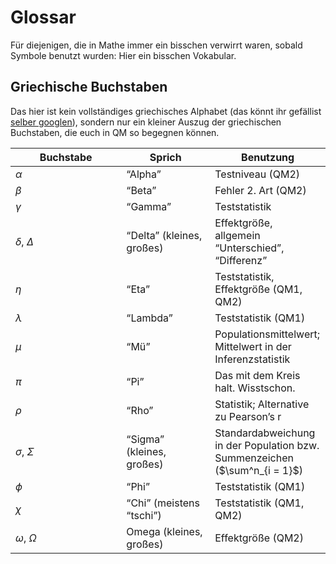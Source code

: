 # Glossar

Für diejenigen, die in Mathe immer ein bisschen verwirrt waren, sobald Symbole benutzt wurden: Hier ein bisschen Vokabular.

## Griechische Buchstaben

Das hier ist kein vollständiges griechisches Alphabet (das könnt ihr gefällist [selber googlen](https://de.wikipedia.org/wiki/Griechisches_Alphabet)), sondern nur ein kleiner Auszug der griechischen Buchstaben, die euch in QM so begegnen können.

Buchstabe | Sprich | Benutzung
----------|--------|----------
$\alpha$ | "Alpha" | Testniveau (QM2)
$\beta$  | "Beta"  | Fehler 2. Art (QM2)
$\gamma$ | "Gamma" | Teststatistik
$\delta$, $\Delta$ | "Delta" (kleines, großes) | Effektgröße, allgemein "Unterschied", "Differenz"
$\eta$ | "Eta" | Teststatistik, Effektgröße (QM1, QM2)
$\lambda$ | "Lambda" | Teststatistik (QM1)
$\mu$ | "Mü" | Populationsmittelwert; Mittelwert in der Inferenzstatistik
$\pi$ | "Pi" | Das mit dem Kreis halt. Wisstschon.
$\rho$ | "Rho" | Statistik; Alternative zu Pearson's r
$\sigma$, $\Sigma$ | "Sigma" (kleines, großes) | Standardabweichung in der Population bzw. Summenzeichen ($\sum^n_{i = 1}$)
$\phi$ | "Phi" | Teststatistik (QM1)
$\chi$ | "Chi" (meistens "tschi") | Teststatistik (QM1, QM2)
$\omega$, $\Omega$ | Omega (kleines, großes) | Effektgröße (QM2)
